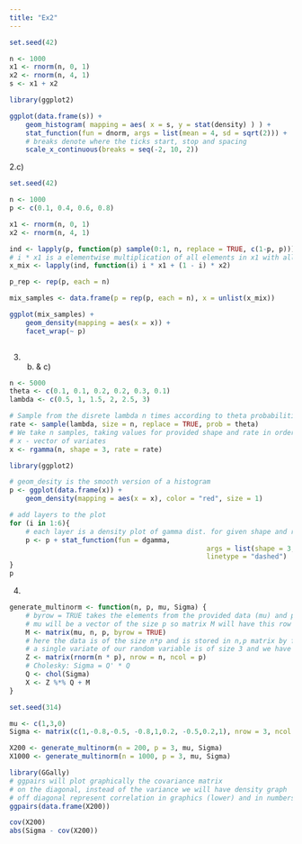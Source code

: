 ```yaml
---
title: "Ex2"
---
```



```r
set.seed(42)

n <- 1000
x1 <- rnorm(n, 0, 1)
x2 <- rnorm(n, 4, 1)
s <- x1 + x2

library(ggplot2)

ggplot(data.frame(s)) +
	geom_histogram( mapping = aes( x = s, y = stat(density) ) ) +
	stat_function(fun = dnorm, args = list(mean = 4, sd = sqrt(2))) +
	# breaks denote where the ticks start, stop and spacing
	scale_x_continuous(breaks = seq(-2, 10, 2))

```
2.c)
```r
set.seed(42)

n <- 1000
p <- c(0.1, 0.4, 0.6, 0.8)

x1 <- rnorm(n, 0, 1)
x2 <- rnorm(n, 4, 1)

ind <- lapply(p, function(p) sample(0:1, n, replace = TRUE, c(1-p, p)))
# i * x1 is a elementwise multiplication of all elements in x1 with all elements in ind at index i (1000)
x_mix <- lapply(ind, function(i) i * x1 + (1 - i) * x2)

p_rep <- rep(p, each = n)

mix_samples <- data.frame(p = rep(p, each = n), x = unlist(x_mix))

ggplot(mix_samples) +
	geom_density(mapping = aes(x = x)) +
	facet_wrap(~ p)
	
```
3. b) & c)
```r
n <- 5000
theta <- c(0.1, 0.1, 0.2, 0.2, 0.3, 0.1)
lambda <- c(0.5, 1, 1.5, 2, 2.5, 3)

# Sample from the disrete lambda n times according to theta probabilities
rate <- sample(lambda, size = n, replace = TRUE, prob = theta)
# We take n samples, taking values for provided shape and rate in order and recycling them untili we have n samples
# x - vector of variates 
x <- rgamma(n, shape = 3, rate = rate)

library(ggplot2)

# geom_desity is the smooth version of a histogram
p <- ggplot(data.frame(x)) +
	geom_density(mapping = aes(x = x), color = "red", size = 1)

# add layers to the plot
for (i in 1:6){
	# each layer is a density plot of gamma dist. for given shape and rate
	p <- p + stat_function(fun = dgamma,
												 args = list(shape = 3, rate = lambda[i]),
												 linetype = "dashed")
}
p
```

4.
```r
generate_multinorm <- function(n, p, mu, Sigma) {
	# byrow = TRUE takes the elements from the provided data (mu) and puts them in a matrix filling row by row and recycling
	# mu will be a vector of the size p so matrix M will have this row vector repeat n times 
	M <- matrix(mu, n, p, byrow = TRUE)
	# here the data is of the size n*p and is stored in n,p matrix by filling columns
	# a single variate of our random variable is of size 3 and we have n variates
	Z <- matrix(rnorm(n * p), nrow = n, ncol = p)
	# Cholesky: Sigma = Q' * Q
	Q <- chol(Sigma)
	X <- Z %*% Q + M
}
```

```r
set.seed(314)

mu <- c(1,3,0)
Sigma <- matrix(c(1,-0.8,-0.5, -0.8,1,0.2, -0.5,0.2,1), nrow = 3, ncol = 3)

X200 <- generate_multinorm(n = 200, p = 3, mu, Sigma)
X1000 <- generate_multinorm(n = 1000, p = 3, mu, Sigma)
```

```r
library(GGally)
# ggpairs will plot graphically the covariance matrix
# on the diagonal, instead of the variance we will have density graph
# off diagonal represent correlation in graphics (lower) and in numbers (upper)
ggpairs(data.frame(X200))
```
	
```r
cov(X200)
abs(Sigma - cov(X200))
```

